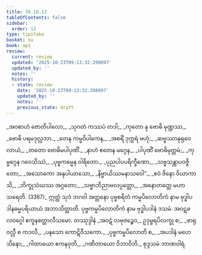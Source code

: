 ```yaml
---
title: 39.10.12
tableOfContents: false
sidebar:
  order: 12
type: tipitaka
basket: su
book: ap1
review:
  current: review
  updated: '2025-10-23T09:13:32.298097'
  updated_by: ''
  notes: ''
  history:
  - state: review
    date: '2025-10-23T09:13:32.298097'
    updated_by: ''
    notes: ''
    previous_state: draft
---
```



<ReviewStatus review={frontmatter.review} showDetails={true} />

<HypothesisAnnotation frontmatter={frontmatter} />

<DynamicBreadcrumb />

<Division number="92" book="ap1" e="ch" v="20" p="349">

<Paragraph number="4286" type="verses" book="ap1">
_အဝစာဟံ ဇောတိပါလော,_  
_သုဂတံ ကဿပံ တဒါ;_  
_ကုတော နု ဗောဓိ မုဏ္ဍဿ,_  
_ဗောဓိ ပရမဒုလ္လဘာ._  

</Paragraph>

</Division>
<Division number="93" book="ap1" e="ch" v="20" p="350">

<Paragraph number="4287" type="verses" book="ap1">
_တေန ကမ္မဝိပါကေန,_  
_အစရိံ ဒုက္ကရံ ဗဟုံ;_  
_ဆဗ္ဗဿာနုရုဝေလာယံ,_  
_တတော ဗောဓိမပါပုဏိံ._  

</Paragraph>

</Division>
<Division number="94" book="ap1" e="ch" v="20" p="350">

<Paragraph number="4288" type="verses" book="ap1">
_နာဟံ ဧတေန မဂ္ဂေန,_  
_ပါပုဏိံ ဗောဓိမုတ္တမံ;_  
_ကုမ္မဂ္ဂေန ဂဝေသိဿံ,_  
_ပုဗ္ဗကမ္မေန ဝါရိတော._  

</Paragraph>

</Division>
<Division number="95" book="ap1" e="ch" v="20" p="350">

<Paragraph number="4289" type="verses" book="ap1">
_ပုညပါပပရိက္ခီဏော,_  
_သဗ္ဗသန္တာပဝဇ္ဇိတော;_  
_အသောကော အနုပါယာသော,_  
_နိဗ္ဗာယိဿမနာသဝေါ”._  

</Paragraph>

</Division>
<Division number="96" book="ap1" e="ch" v="20" p="350">

<Paragraph number="4290" type="verses" book="ap1">
_ဧဝံ ဇိနော ဝိယာကာသိ,_  
_ဘိက္ခုသံဃဿ အဂ္ဂတော;_  
_သဗ္ဗာဘိညာဗလပ္ပတ္တော,_  
_အနောတတ္တေ မဟာသရေတိ. (3367)_  

</Paragraph>

<Paragraph number="4291" book="ap1">
ဣတ္ထံ သုဒံ ဘဂဝါ အတ္တနော ပုဗ္ဗစရိတံ ကမ္မပိလောတိကံ နာမ ဗုဒ္ဓါပဒါနဓမ္မပရိယာယံ အဘာသိတ္ထာတိ.

</Paragraph>
</Division>

<Paragraph number="4292" type="center" book="ap1">
ပုဗ္ဗကမ္မပိလောတိကံ နာမ ဗုဒ္ဓါပဒါနံ ဒသမံ.



</Paragraph>

<Paragraph number="4293" type="center" book="ap1">
အဝဋဖလဝဂ္ဂေါ ဧကူနစတ္တာလီသမော.



</Paragraph>

<Paragraph number="4294" type="center" book="ap1">
တဿုဒ္ဒါနံ


</Paragraph>

<Paragraph number="4295" type="verses" book="ap1">
_အဝဋံ လဗုဇဉ္စေဝ,_  
ဥဒုမ္ဗရပိလက္ခု စ;_  
_ဖာရု ဝလ္လီ စ ကဒလီ,_  
_ပနသော ကောဋိဝီသကော._  

</Paragraph>

<Paragraph number="4296" type="verses" book="ap1">
_ပုဗ္ဗကမ္မပိလောတိ စ,_  
_အပဒါနံ မဟေသိနော;_  
_ဂါထာယော ဧကနဝုတိ,_  
_ဂဏိတာယော ဝိဘာဝိဘိ._  


</Paragraph>

<Paragraph number="4297" type="center" book="ap1">
စုဒ္ဒသမံ ဘာဏဝါရံ.
</Paragraph>